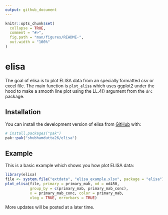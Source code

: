 ```yaml
---
output: github_document
---
```


<!-- README.md is generated from README.Rmd. Please edit that file -->

```r
knitr::opts_chunk$set(
  collapse = TRUE,
  comment = "#>",
  fig.path = "man/figures/README-",
  out.width = "100%"
)
```

# elisa

<!-- badges: start -->
<!-- badges: end -->

The goal of elisa is to plot ELISA data from an specially formatted csv or excel file. The main function is `plot_elisa` which uses ggplot2 under the hood to make
a smooth line plot using the LL.4() argument from the `drc` package.

## Installation

You can install the development version of elisa from [GitHub](https://github.com/) with:

``` r
# install.packages("pak")
pak::pak("shubhamdutta26/elisa")
```

## Example

This is a basic example which shows you how plot ELISA data:

```r
library(elisa)
file <- system.file("extdata", "elisa_example.xlsx", package = "elisa")
plot_elisa(file, primary = primary_mab, od = od450,
           group_by = c(primary_mab, primary_mab_conc),
           x = primary_mab_conc, color = primary_mab,
           xlog = TRUE, errorbars = TRUE)
```

More updates will be posted at a later time.
